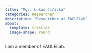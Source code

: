 ```yaml
---
title: "Mgr. Lukáš Jiřička"
categories: Researcher
description: "Researcher at EAGLELab"
about:
  template: trestles
  image-shape: round
---
```


I am a member of EAGLELab.
